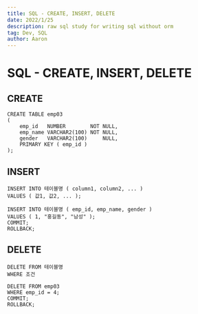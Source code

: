 ```yaml
---
title: SQL - CREATE, INSERT, DELETE
date: 2022/1/25
description: raw sql study for writing sql without orm
tag: Dev, SQL
author: Aaron
---
```

# SQL - CREATE, INSERT, DELETE

## CREATE
```
CREATE TABLE emp03
(
    emp_id   NUMBER        NOT NULL,
    emp_name VARCHAR2(100) NOT NULL,
    gender   VARCHAR2(100)     NULL,
    PRIMARY KEY ( emp_id )
);
```

## INSERT
```
INSERT INTO 테이블명 ( column1, column2, ... )
VALUES ( 값1, 값2, ... );
```
```
INSERT INTO 테이블명 ( emp_id, emp_name, gender )
VALUES ( 1, "홍길동", "남성" );
COMMIT;
ROLLBACK;
```

## DELETE
```
DELETE FROM 테이블명
WHERE 조건
```
```
DELETE FROM emp03
WHERE emp_id = 4;
COMMIT;
ROLLBACK;
```

